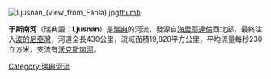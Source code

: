 [[Image:Ljusnan_(view_from_Färila).jpg|right]][[image:Ljusnan_vallsta.jpg|thumb]]

'''于斯南河'''（瑞典語：'''Ljusnan'''）是[[瑞典|瑞典]]的河流，發源自[[海里耶達倫|海里耶達倫]]西北部，最終注入[[波的尼亞灣|波的尼亞灣]]，河道全長430公里，流域面積19,828平方公里，平均流量每秒230立方米，支流有[[沃克斯南河|沃克斯南河]]。

{{sweden-geo-stub}}
[[Category:瑞典河流|Category:瑞典河流]]